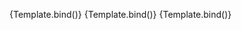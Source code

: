 
<Meta
	title="Components/RadioGroup/Options"
	component={VvRadioGroup}
	args={defaultArgs}
	argTypes={argTypes}
/>

<Canvas>
	<Story
		name="Array of Objects"
		play={defaultTest}
		argTypes={{
			options: {
				...argTypes.options,
				control: {
					disable: true,
				},
			},
		}}
		args={{
			options: [
				{ value: 'first', label: 'First' },
				{ value: 'second', label: 'Second' },
				{ value: 'third', label: 'Third' },
			],
		}}
	>
		{Template.bind()}
	</Story>
</Canvas>

<Canvas>
	<Story
		name="Option label key"
		play={defaultTest}
		argTypes={{
			options: {
				...argTypes.options,
				control: {
					disable: true,
				},
			},
		}}
		args={{
			labelKey: 'name',
			options: [
				{ value: 'first', name: 'First' },
				{ value: 'second', name: 'Second' },
				{ value: 'third', name: 'Third' },
			],
		}}
		argTypes={{
			labelKey: {
				control: {
					disable: true,
				},
			},
		}}
	>
		{Template.bind()}
	</Story>
</Canvas>

<Canvas>
	<Story
		name="Option value key"
		play={defaultTest}
		argTypes={{
			options: {
				...argTypes.options,
				control: {
					disable: true,
				},
			},
		}}
		args={{
			valueKey: 'id',
			options: [
				{ id: 'first', label: 'First' },
				{ id: 'second', label: 'Second' },
				{ id: 'third', label: 'Third' },
			],
		}}
		argTypes={{
			options: {
				valueKey: {
					disable: true,
				},
			},
		}}
	>
		{Template.bind()}
	</Story>
</Canvas>
